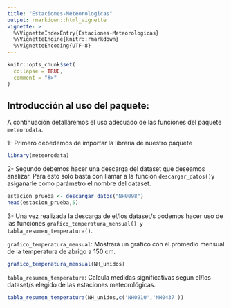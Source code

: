 ```yaml
---
title: "Estaciones-Meteorologicas"
output: rmarkdown::html_vignette
vignette: >
  %\VignetteIndexEntry{Estaciones-Meteorologicas}
  %\VignetteEngine{knitr::rmarkdown}
  %\VignetteEncoding{UTF-8}
---
```


```r
knitr::opts_chunk$set(
  collapse = TRUE,
  comment = "#>"
)
```

## Introducción al uso del paquete:

A continuación detallaremos el uso adecuado de las funciones del paquete `meteorodata`.

1- Primero debedemos de importar la librería de nuestro paquete

```r
library(meteorodata)
```

2- Segundo debemos hacer una descarga del dataset que deseamos analizar. Para esto solo basta con llamar a la funcion `descargar_datos()`y asiganarle como parámetro el nombre del dataset.

```r
estacion_prueba <- descargar_datos("NH0098")
head(estacion_prueba,5)
```

3- Una vez realizada la descarga de el/los dataset/s podemos hacer uso de las funciones `grafico_temperatura_mensual() y tabla_resumen_temperatura()`.

`grafico_temperatura_mensual`: Mostrará un gráfico con el promedio mensual de la temperatura de abrigo a 150 cm.

```r
grafico_temperatura_mensual(NH_unidos)
```

`tabla_resumen_temperatura`: Calcula medidas significativas segun el/los dataset/s elegido de las estaciones meteorológicas.

```r
tabla_resumen_temperatura(NH_unidos,c('NH0910','NH0437'))
```
